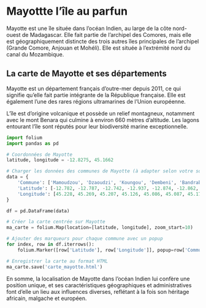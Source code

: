 # Mayottte l'île au parfun

Mayotte est une île située dans l'océan Indien, au large de la côte nord-ouest de Madagascar. Elle fait partie de l'archipel des Comores, mais elle est géographiquement distincte des trois autres îles principales de l'archipel (Grande Comore, Anjouan et Mohéli). Elle est située à l'extrémité nord du canal du Mozambique.

## La carte de Mayotte et ses départements

 Mayotte est un département français d'outre-mer depuis 2011, ce qui signifie qu'elle fait partie intégrante de la République française. Elle est également l'une des rares régions ultramarines de l'Union européenne. 

 L'île est d'origine volcanique et possède un relief montagneux, notamment avec le mont Benara qui culmine à environ 660 mètres d'altitude. Les lagons entourant l'île sont réputés pour leur biodiversité marine exceptionnelle.

```python
import folium
import pandas as pd

# Coordonnées de Mayotte
latitude, longitude = -12.8275, 45.1662

# Charger les données des communes de Mayotte (à adapter selon votre source de données)
data = {
    'Commune': ['Mamoudzou', 'Dzaoudzi', 'Koungou', 'Dembeni', 'Bandraboua', 'Sada', 'Ouangani', 'Chirongui', 'Boueni', 'Mtsamboro', 'Acoua', 'Mtsangamouji', 'Tsingoni', 'Bandrele', 'Kani-Kéli', 'Bouéni', 'Chiconi'],
    'Latitude': [-12.782, -12.787, -12.742, -12.937, -12.874, -12.862, -12.801, -12.974, -12.889, -12.698, -12.871, -12.794, -12.800, -12.906, -12.906, -12.904, -12.955],
    'Longitude': [45.228, 45.269, 45.207, 45.126, 45.086, 45.087, 45.175, 45.865, 45.079, 45.032, 45.068, 45.136, 45.137, 45.118, 45.178, 45.220, 45.101]
}

df = pd.DataFrame(data)

# Créer la carte centrée sur Mayotte
ma_carte = folium.Map(location=[latitude, longitude], zoom_start=10)

# Ajouter des marqueurs pour chaque commune avec un popup
for index, row in df.iterrows():
    folium.Marker([row['Latitude'], row['Longitude']], popup=row['Commune']).add_to(ma_carte)

# Enregistrer la carte au format HTML
ma_carte.save('carte_mayotte.html')
```

En somme, la localisation de Mayotte dans l'océan Indien lui confère une position unique, et ses caractéristiques géographiques et administratives font d'elle un lieu aux influences diverses, reflétant à la fois son héritage africain, malgache et européen.